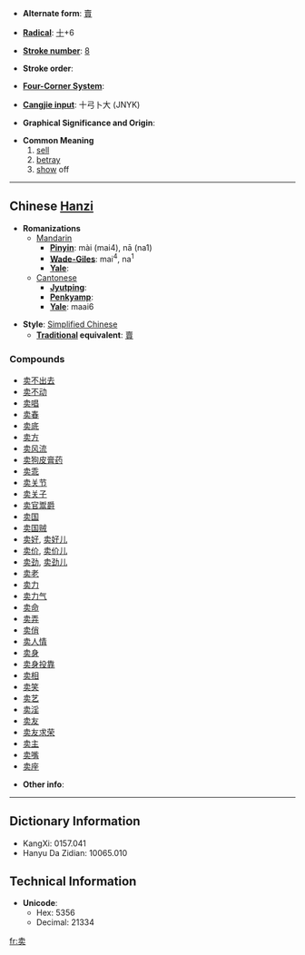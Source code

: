 * '''Alternate form''': [[賣]]

* '''[[Wiktionary:Chinese radical index| Radical]]''': [[Wiktionary:Chinese radical index 十|十]]+6

* '''[[Wiktionary:Chinese total strokes index|Stroke number]]''': [[Wiktionary:Chinese total strokes index 8|8]]

* '''Stroke order''': 

* '''[[Wiktionary:Chinese four corner index|Four-Corner System]]''': 

* '''[[Wiktionary:Chinese Cangjie index|Cangjie input]]''': 十弓卜大 (JNYK)

* '''Graphical Significance and Origin''': 

* '''Common Meaning'''
*# [[sell]]
*# [[betray]]
*# [[show]] off

----

== Chinese [[Hanzi]] ==

* '''Romanizations'''
** [[Mandarin]]
*** '''[[Pinyin]]''': mài (mai4), nā (na1)
*** '''[[Wade-Giles]]''': mai<sup>4</sup>, na<sup>1</sup>
*** '''[[Yale]]''': 
**[[Cantonese]]
***'''[[Jyutping]]''':
***'''[[Penkyamp]]''': 
***'''[[Yale]]''': maai6

* '''Style''': [[Simplified Chinese]] 
** '''[[Traditional Chinese|Traditional]] equivalent''': [[賣]]

===Compounds===
*[[卖不出去]]
*[[卖不动]]
*[[卖唱]]
*[[卖春]]
*[[卖底]]
*[[卖方]]
*[[卖风流]]
*[[卖狗皮膏药]]
*[[卖乖]]
*[[卖关节]]
*[[卖关子]]
*[[卖官鬻爵]]
*[[卖国]]
*[[卖国贼]]
*[[卖好]], [[卖好儿]]
*[[卖价]], [[卖价儿]]
*[[卖劲]], [[卖劲儿]]
*[[卖老]]
*[[卖力]]
*[[卖力气]]
*[[卖命]]
*[[卖弄]]
*[[卖俏]]
*[[卖人情]]
*[[卖身]]
*[[卖身投靠]]
*[[卖相]]
*[[卖笑]]
*[[卖艺]]
*[[卖淫]]
*[[卖友]]
*[[卖友求荣]]
*[[卖主]]
*[[卖嘴]]
*[[卖座]]

* '''Other info''': 

----

== Dictionary Information ==

* KangXi: 0157.041
* Hanyu Da Zidian: 10065.010

== Technical Information ==

* '''Unicode''':
** Hex: 5356
** Decimal: 21334

[[fr:卖]]
